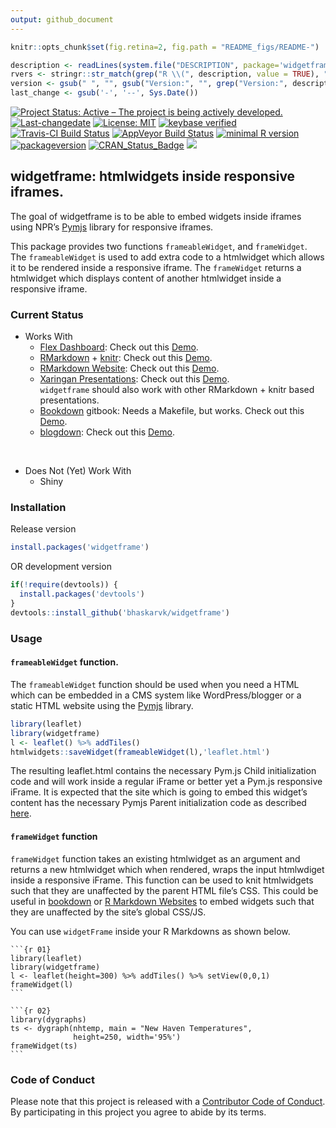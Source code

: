 ```yaml
---
output: github_document
---
```

```r
knitr::opts_chunk$set(fig.retina=2, fig.path = "README_figs/README-")
```

```r
description <- readLines(system.file("DESCRIPTION", package='widgetframe'))
rvers <- stringr::str_match(grep("R \\(", description, value = TRUE), "[0-9]{1,4}\\.[0-9]{1,4}\\.[0-9]{1,4}")[1,1]
version <- gsub(" ", "", gsub("Version:", "", grep("Version:", description, value = TRUE)))
last_change <- gsub('-', '--', Sys.Date())
```

[![Project Status: Active – The project is being actively developed.](http://www.repostatus.org/badges/latest/active.svg)](http://www.repostatus.org/#active) [![Last-changedate](https://img.shields.io/badge/last%20change-`r last_change`-green.svg)](/commits/master)  [![License: MIT](https://img.shields.io/badge/License-MIT-yellow.svg)](https://opensource.org/licenses/MIT) [![keybase verified](https://img.shields.io/badge/keybase-verified-brightgreen.svg)](https://gist.github.com/bhaskarvk/46fbf2ba7b5713151d7e) [![Travis-CI Build Status](https://travis-ci.org/bhaskarvk/widgetframe.svg?branch=master)](https://travis-ci.org/bhaskarvk/widgetframe) [![AppVeyor Build Status](https://ci.appveyor.com/api/projects/status/github/bhaskarvk/widgetframe?branch=master&svg=true)](https://ci.appveyor.com/project/bhaskarvk/widgetframe) [![minimal R version](https://img.shields.io/badge/R%3E%3D-`r rvers`-6666ff.svg)](https://cran.r-project.org/) [![packageversion](https://img.shields.io/badge/Package%20version-`r version`-orange.svg?style=flat-square)](commits/master) [![CRAN_Status_Badge](http://www.r-pkg.org/badges/version/widgetframe)](https://cran.r-project.org/package=widgetframe) [![](http://cranlogs.r-pkg.org/badges/grand-total/widgetframe)](http://cran.rstudio.com/web/packages/widgetframe/index.html)

## widgetframe: htmlwidgets inside responsive iframes.

The goal of widgetframe is to be able to embed widgets inside iframes using NPR's [Pymjs](http://blog.apps.npr.org/pym.js/) library for responsive iframes.

This package provides two functions `frameableWidget`, and `frameWidget`. The `frameableWidget` is used to add extra code to a htmlwidget which allows it to be rendered inside a responsive iframe. The `frameWidget` returns a htmlwidget which displays content of another htmlwidget inside a responsive iframe. 

### Current Status

- Works With
    * [Flex Dashboard](http://rmarkdown.rstudio.com/flexdashboard/): Check out this [Demo](https://rawgit.com/bhaskarvk/widgetframe/master/inst/examples/flexdashboard/dashboard.html).
    * [RMarkdown](rmarkdown.rstudio.com) + [knitr](yihui.name/knitr/): Check out this [Demo](https://rawgit.com/bhaskarvk/widgetframe/master/inst/examples/rmarkdown/knitr_example.html).
    * [RMarkdown Website](http://rmarkdown.rstudio.com/lesson-13.html): Check out this [Demo](https://rawgit.com/bhaskarvk/widgetframe/master/inst/examples/rmarkdown-website/site/index.html).
    * [Xaringan Presentations](https://slides.yihui.name/xaringan/): Check out this [Demo](https://rawgit.com/bhaskarvk/widgetframe/master/inst/examples/xaringan/widgetframe.html#1).<br/>`widgetframe` should also work with other RMarkdown + knitr based presentations.
    * [Bookdown](https://bookdown.org/) gitbook: Needs a Makefile, but works. Check out this [Demo](https://rawgit.com/bhaskarvk/widgetframe/master/inst/examples/bookdown/book/index.html).
    * [blogdown](https://github.com/rstudio/blogdown/):  Check out this [Demo](https://rawgit.com/bhaskarvk/widgetframe/master/inst/examples/blogdown/public/index.html).

<br/>

- Does Not (Yet) Work With
    * Shiny

### Installation

Release version

```r
install.packages('widgetframe')
```

OR development version

```r
if(!require(devtools)) {
  install.packages('devtools')
}
devtools::install_github('bhaskarvk/widgetframe')
```

### Usage

#### `frameableWidget` function.

The `frameableWidget` function should be used when you need a HTML which can be embedded in a CMS system like WordPress/blogger or a static HTML website using the [Pymjs](http://blog.apps.npr.org/pym.js/) library.

```r
library(leaflet)
library(widgetframe)
l <- leaflet() %>% addTiles()
htmlwidgets::saveWidget(frameableWidget(l),'leaflet.html')
```

The resulting leaflet.html contains the necessary Pym.js Child initialization code and will work inside a regular iFrame or better yet a Pym.js responsive iFrame. It is expected that the site which is going to embed this widget's content has the necessary Pymjs Parent initialization code as described [here](http://blog.apps.npr.org/pym.js/).

#### `frameWidget` function

`frameWidget` function takes an existing htmlwidget as an argument and returns a new htmlwidget which when rendered, wraps the input htmlwdiget inside a responsive iFrame. This function can be used to knit htmlwidgets such that they are unaffected by the parent HTML file's CSS. This could be useful in [bookdown](https://bookdown.org/) or [R Markdown Websites](http://rmarkdown.rstudio.com/rmarkdown_websites.html) to embed widgets such that they are unaffected by the site's global CSS/JS.

You can use `widgetFrame` inside your R Markdowns as shown below.

<pre><code>```{r 01}
library(leaflet)
library(widgetframe)
l <- leaflet(height=300) %>% addTiles() %>% setView(0,0,1)
frameWidget(l)
```</code></pre>


<pre><code>```{r 02}
library(dygraphs)
ts <- dygraph(nhtemp, main = "New Haven Temperatures",
              height=250, width='95%')
frameWidget(ts)
```</code></pre>

### Code of Conduct

Please note that this project is released with a [Contributor Code of Conduct](CONDUCT.md). By participating in this project you agree to abide by its terms.

